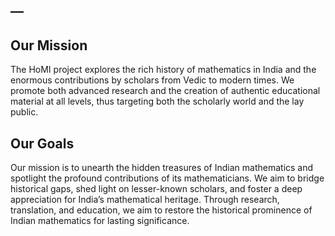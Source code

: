 ---
---

:::: {.column-page}

## Our Mission

::: {.mission-section .p-4 .mb-5}
The HoMI project explores the rich history of mathematics in India and the enormous contributions by scholars from Vedic to modern times. We promote both advanced research and the creation of authentic educational material at all levels, thus targeting both the scholarly world and the lay public.
:::

## Our Goals

Our mission is to unearth the hidden treasures of Indian mathematics and spotlight the profound contributions of its mathematicians. We aim to bridge historical gaps, shed light on lesser-known scholars, and foster a deep appreciation for India's mathematical heritage. Through research, translation, and education, we aim to restore the historical prominence of Indian mathematics for lasting significance.



::::
